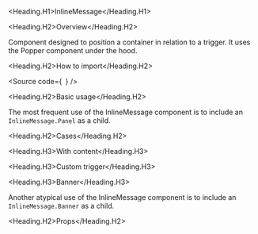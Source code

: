 

<Meta of={Stories} />

<Heading.H1>InlineMessage</Heading.H1>

<Heading.H2>Overview</Heading.H2>

Component designed to position a container in relation to a trigger. It uses the Popper component under the hood.

<Heading.H2>How to import</Heading.H2>

<Source
  code={`
`}
/>

<Heading.H2>Basic usage</Heading.H2>

The most frequent use of the InlineMessage component is to include an `InlineMessage.Panel` as a child.

<Canvas of={Stories.Base} />

<Heading.H2>Cases</Heading.H2>

<Heading.H3>With content</Heading.H3>

<Canvas of={Stories.WithContent} />

<Heading.H3>Custom trigger</Heading.H3>

<Canvas of={Stories.CustomTriggerIcon} />

<Heading.H3>Banner</Heading.H3>

Another atypical use of the InlineMessage component is to include an `InlineMessage.Banner` as a child.

<Canvas of={Stories.Banner} />

<Heading.H2>Props</Heading.H2>

<ArgTypes of={Stories} />
